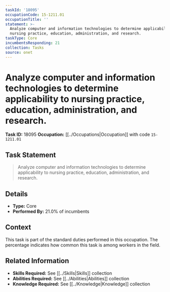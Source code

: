 ```yaml
---
taskId: '18095'
occupationCode: 15-1211.01
occupationTitle: ''
statement: >-
  Analyze computer and information technologies to determine applicability to
  nursing practice, education, administration, and research.
taskType: Core
incumbentsResponding: 21
collection: Tasks
source: onet
---
```

# Analyze computer and information technologies to determine applicability to nursing practice, education, administration, and research.

**Task ID:** 18095
**Occupation:** [[../Occupations|Occupation]] with code `15-1211.01`

## Task Statement

> Analyze computer and information technologies to determine applicability to nursing practice, education, administration, and research.

## Details

- **Type:** Core
- **Performed By:** 21.0% of incumbents

## Context

This task is part of the standard duties performed in this occupation. The percentage indicates how common this task is among workers in the field.

## Related Information

- **Skills Required:** See [[../Skills|Skills]] collection
- **Abilities Required:** See [[../Abilities|Abilities]] collection
- **Knowledge Required:** See [[../Knowledge|Knowledge]] collection
